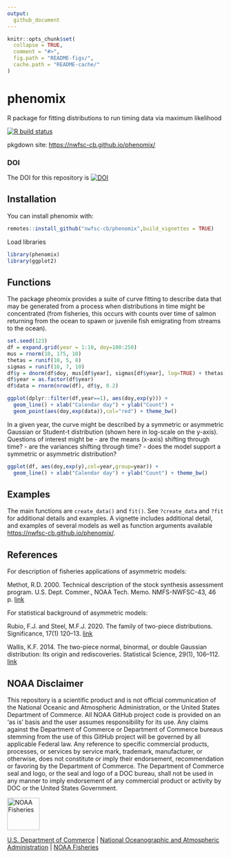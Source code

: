 ```yaml
---
output: 
  github_document
---
```


<!-- README.md is generated from README.Rmd. Please edit that file -->

```r
knitr::opts_chunk$set(
  collapse = TRUE,
  comment = "#>",
  fig.path = "README-figs/",
  cache.path = "README-cache/"
)
```

# phenomix
R package for fitting distributions to run timing data via maximum likelihood

[![R build status](https://github.com/nwfsc-cb/phenomix/workflows/R-CMD-check/badge.svg)](https://github.com/nwfsc-cb/phenomix/actions)

pkgdown site: [https://nwfsc-cb.github.io/phenomix/](https://nwfsc-cb.github.io/phenomix/)

### DOI

The DOI for this repository is [![DOI](https://zenodo.org/badge/243336401.svg)](https://zenodo.org/doi/10.5281/zenodo.4435275)

## Installation

You can install phenomix with:

```r
remotes::install_github("nwfsc-cb/phenomix",build_vignettes = TRUE)
```

Load libraries
```r
library(phenomix)
library(ggplot2)
```

## Functions

The package pheomix provides a suite of curve fitting to describe data that may be generated from a process when distributions in time might be concentrated (from fisheries, this occurs with counts over time of salmon returning from the ocean to spawn or juvenile fish emigrating from streams to the ocean). 

```r
set.seed(123)
df = expand.grid(year = 1:10, doy=100:250)
mus = rnorm(10, 175, 10)
thetas = runif(10, 5, 8)
sigmas = runif(10, 7, 10)
df$y = dnorm(df$doy, mus[df$year], sigmas[df$year], log=TRUE) + thetas[df$year]
df$year = as.factor(df$year)
df$data = rnorm(nrow(df), df$y, 0.2)
```

```r
ggplot(dplyr::filter(df,year==1), aes(doy,exp(y))) + 
  geom_line() + xlab("Calendar day") + ylab("Count") + 
  geom_point(aes(doy,exp(data)),col="red") + theme_bw()
```

In a given year, the curve might be described by a symmetric or asymmetric Gaussian or Student-t distribution (shown here in log-scale on the y-axis). Questions of interest might be
- are the means (x-axis) shifting through time?
- are the variances shifting through time?
- does the model support a symmetric or asymmetric distribution?

```r
ggplot(df, aes(doy,exp(y),col=year,group=year)) + 
  geom_line() + xlab("Calendar day") + ylab("Count") + theme_bw()
```

## Examples

The main functions are `create_data()` and `fit()`. See `?create_data` and `?fit` for additional details and examples. A vignette includes additional detail, and examples of several models as well as function arguments available [https://nwfsc-cb.github.io/phenomix/](https://nwfsc-cb.github.io/phenomix/).

## References

For description of fisheries applications of asymmetric models:

Methot, R.D. 2000. Technical description of the stock synthesis assessment program. U.S. Dept. Commer., NOAA Tech. Memo. NMFS-NWFSC-43, 46 p. [link](https://repository.library.noaa.gov/view/noaa/3172/noaa_3172_DS1.pdf)

For statistical background of asymmetric models:

Rubio, F.J. and Steel, M.F.J. 2020. The family of two-piece distributions. Significance, 17(1) 120--13. [link](https://rss.onlinelibrary.wiley.com/doi/full/10.1111/j.1740-9713.2020.01352.x)

Wallis, K.F. 2014. The two-piece normal, binormal, or double Gaussian distribution: Its origin and rediscoveries. Statistical Science, 29(1), 106--112. [link](https://arxiv.org/abs/1405.4995)

## NOAA Disclaimer

This repository is a scientific product and is not official communication of the National Oceanic and
Atmospheric Administration, or the United States Department of Commerce. All NOAA GitHub project code is
provided on an ‘as is’ basis and the user assumes responsibility for its use. Any claims against the Department of
Commerce or Department of Commerce bureaus stemming from the use of this GitHub project will be governed
by all applicable Federal law. Any reference to specific commercial products, processes, or services by service
mark, trademark, manufacturer, or otherwise, does not constitute or imply their endorsement, recommendation or
favoring by the Department of Commerce. The Department of Commerce seal and logo, or the seal and logo of a
DOC bureau, shall not be used in any manner to imply endorsement of any commercial product or activity by
DOC or the United States Government.

<img src="https://raw.githubusercontent.com/nmfs-general-modeling-tools/nmfspalette/main/man/figures/noaa-fisheries-rgb-2line-horizontal-small.png" height="75" alt="NOAA Fisheries">

[U.S. Department of Commerce](https://www.commerce.gov/) | [National Oceanographic and Atmospheric Administration](https://www.noaa.gov) | [NOAA Fisheries](https://www.fisheries.noaa.gov/)
